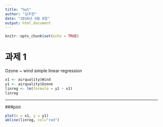 ---
title: "hw1"
author: "심주현"
date: "2016년 9월 8일"
output: html_document
---

```{r setup, include=FALSE}
knitr::opts_chunk$set(echo = TRUE)
```

# 과제 1

Ozone ~ wind simple linear regression

```{r}
x1 <- airquality$Wind
y1 <- airquality$Ozone
linreg <- lm(formula = y1 ~ x1)
linreg
```

---

###plot

```{r, echo=FALSE}
plot(x = x1, y = y1)
abline(linreg, col="red")
```

